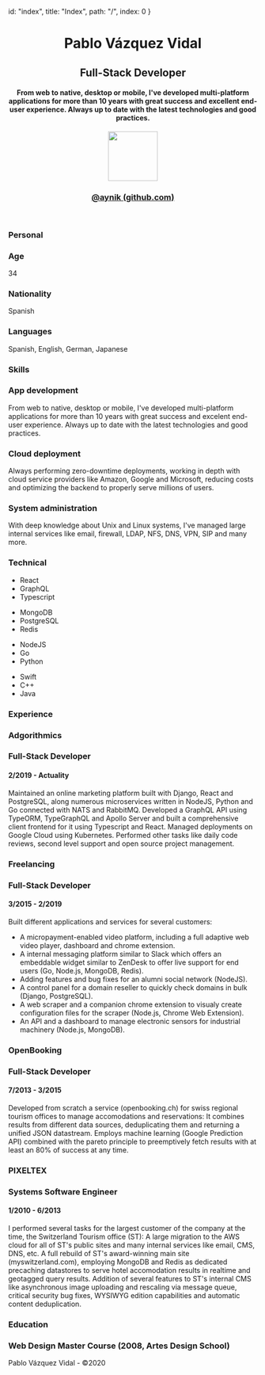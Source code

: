 
  id: "index",
  title: "Index",
  path: "/",
  index: 0
}


<header>
    <h1>Pablo Vázquez Vidal</h1>
    <div className="section">
        <div className="title">
            <h2>Full-Stack Developer</h2>
            <h4>
                From web to native, desktop or mobile, I've developed multi-platform applications for more than 10 years with great success and excellent end-user experience. 
                Always up to date with the latest technologies and good practices.
            </h4>
        </div>
        <div>
            <img className="profile" width="100" src="/images/profile.png" />
            <h3>
                <a href="https://github.com/aynik" data-href="referenceAddress" data-innertext="referenceText">
                   @aynik (github.com)
                </a>
            </h3>
            <h3>
                <a href="" data-href="contactAddress" data-innertext="contactText"></a>
            </h3>
            <h3 data-innertext="phone"></h3>
            <h3 data-innertext="location"></h3>
        </div>
    </div>
</header>
<main>
    <div className="section">
        <div className="title">
            <h3>Personal</h3>
        </div>
        <div className="columns">
            <div>
                <h3>Age</h3>
                <p>34</p>
            </div>
            <div>
                <h3>Nationality</h3>
                <p>Spanish</p>
            </div>
            <div>
                <h3>Languages</h3>
                <p>Spanish, English, German, Japanese</p>
            </div>
        </div>
    </div>
    <div className="section">
        <div className="title">
            <h3>Skills</h3>
        </div>
        <div className="columns">
            <div>
                <h3>App development</h3>
                <p>
                    From web to native, desktop or mobile, I've developed multi-platform applications
                    for more than 10 years with great success and excelent end-user experience. Always
                    up to date with the latest technologies and good practices.
                </p>
            </div>
            <div>
                <h3>Cloud deployment</h3>
                <p>
                    Always performing zero-downtime deployments, working in depth with cloud service 
                    providers like Amazon, Google and Microsoft, reducing costs and optimizing the 
                    backend to properly serve millions of users.
                </p>
            </div>
            <div>
                <h3>System administration</h3>
                <p>
                    With deep knowledge about Unix and Linux systems, I've managed large internal 
                    services like email, firewall, LDAP, NFS, DNS, VPN, SIP and many more.
                </p>
            </div>
        </div>
    </div>
    <div className="section padless tech">
        <div className="title">
            <h3>Technical</h3>
        </div>
        <div className="columns">
            <ul>
                <li>React</li>
                <li>GraphQL</li>
                <li className="last">Typescript</li>
            </ul>
            <ul>
                <li>MongoDB</li>
                <li>PostgreSQL</li>
                <li className="last">Redis</li>
            </ul>
            <ul>
                <li>NodeJS</li>
                <li>Go</li>
                <li className="last">Python</li>
            </ul>
            <ul>
                <li>Swift</li>
                <li>C++</li>
                <li className="last">Java</li>
            </ul> 
        </div>
    </div>
    <div className="section">
        <div className="title">
            <h3>Experience</h3>
        </div>
        <div>
            <div className="job">
                <h3>Adgorithmics</h3>
                <div className="spread">
                    <h3>Full-Stack Developer</h3>
                    <h4>2/2019 - Actuality</h4>
                </div>
                <p>
                    Maintained an online marketing platform built with Django, React and PostgreSQL, along numerous microservices written in NodeJS, Python and Go connected with NATS and RabbitMQ. 
                    Developed a GraphQL API using TypeORM, TypeGraphQL and Apollo Server and built a comprehensive client frontend for it using Typescript and React. 
                    Managed deployments on Google Cloud using Kubernetes. Performed other tasks like daily code reviews, second level support and open source project management. 
                </p>
            </div>
            <div className="job">
                <h3>Freelancing</h3>
                <div className="spread">
                    <h3>Full-Stack Developer</h3>
                    <h4>3/2015 - 2/2019</h4>
                </div>
                <p>Built different applications and services for several customers:</p>
                <ul>
                    <li>A micropayment-enabled video platform, including a full adaptive web video player, dashboard and chrome extension.</li>
                    <li>A internal messaging platform similar to Slack which offers an embeddable widget similar to ZenDesk to offer live support for end users (Go, Node.js, MongoDB, Redis).</li>
                    <li>Adding features and bug fixes for an alumni social network (NodeJS).</li>
                    <li>A control panel for a domain reseller to quickly check domains in bulk (Django, PostgreSQL).</li>
                    <li>A web scraper and a companion chrome extension to visualy create configuration files for the scraper (Node.js, Chrome Web Extension).</li>
                    <li>An API and a dashboard to manage electronic sensors for industrial machinery (Node.js, MongoDB).</li>
                </ul>
            </div>
            <div className="job">
                <h3>OpenBooking</h3>
                <div className="spread">
                    <h3>Full-Stack Developer</h3>
                    <h4>7/2013 - 3/2015</h4>
                </div>
                <p>
                    Developed from scratch a service (openbooking.ch) for swiss regional tourism offices to manage accomodations and reservations:
                    It combines results from different data sources, deduplicating them and returning a unified JSON datastream.
                    Employs machine learning (Google Prediction API) combined with the pareto principle to preemptively fetch results with at least an 80% of success at any time.
                </p>
            </div>
            <div className="job">
                <h3>PIXELTEX</h3>
                <div className="spread">
                    <h3>Systems Software Engineer</h3>
                    <h4>1/2010 - 6/2013</h4>
                </div>
                <p>
                    I performed several tasks for the largest customer of the company at the time, the Switzerland Tourism office (ST):
                    A large migration to the AWS cloud for all of ST's public sites and many internal services like email, CMS, DNS, etc.
                    A full rebuild of ST's award-winning main site (myswitzerland.com), employing MongoDB and Redis as dedicated precaching datastores to serve hotel accomodation results in realtime and geotagged query results.
                    Addition of several features to ST's internal CMS like asynchronous image uploading and rescaling via message queue, critical security bug fixes, WYSIWYG edition capabilities and automatic content deduplication. 
                </p>
            </div>
        </div>
    </div>
    <div className="section last">
        <div className="title">
            <h3>Education</h3>
        </div>
        <div>
            <h3>Web Design Master Course (2008, Artes Design School)</h3>
        </div>
    </div>
</main>
<footer>
    <p>Pablo Vázquez Vidal - ©2020</p>
</footer>
